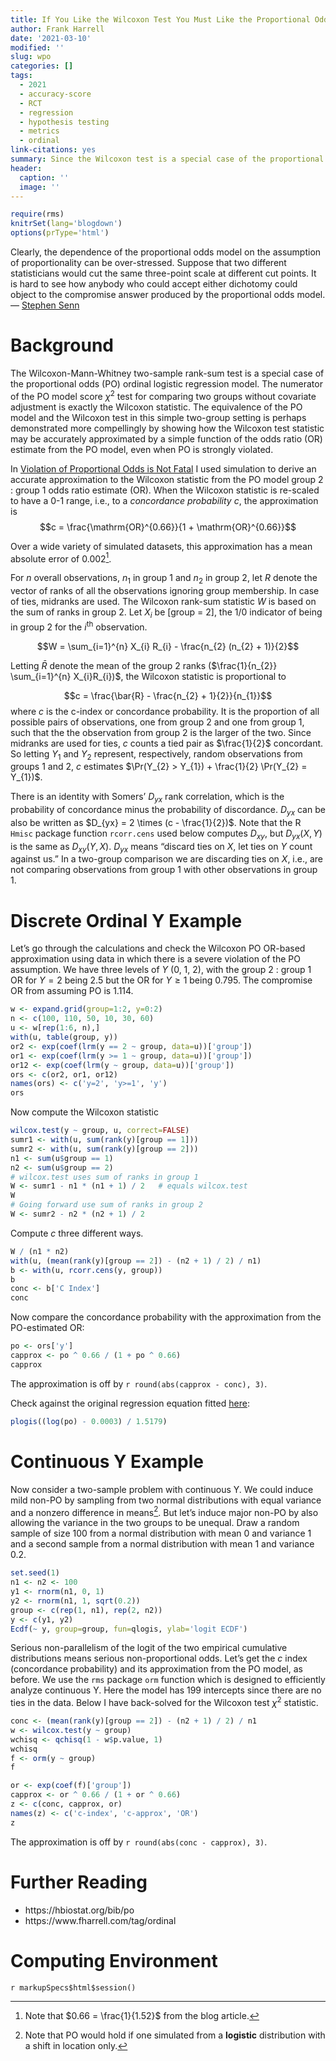```yaml
---
title: If You Like the Wilcoxon Test You Must Like the Proportional Odds Model
author: Frank Harrell
date: '2021-03-10'
modified: ''
slug: wpo
categories: []
tags:
  - 2021
  - accuracy-score
  - RCT
  - regression
  - hypothesis testing
  - metrics
  - ordinal
link-citations: yes
summary: Since the Wilcoxon test is a special case of the proportional odds (PO) model, if one likes the Wilcoxon test, one must like the PO model.  This is made more convincing by showing examples of how one may accurately compute the Wilcoxon statistic from the PO model's odds ratio.
header:
  caption: ''
  image: ''
---
```


```r
require(rms)
knitrSet(lang='blogdown')
options(prType='html')
```

<p class="rquote">Clearly, the dependence of the proportional odds model on the assumption of proportionality can be over-stressed.  Suppose that two different statisticians would cut the same three-point scale at different cut points. It is hard to see how anybody who could accept either dichotomy could object to the compromise answer produced by the proportional odds model. — <a href="https://onlinelibrary.wiley.com/doi/abs/10.1002/sim.3603">Stephen Senn</a>
</p>

# Background 

The Wilcoxon-Mann-Whitney two-sample rank-sum test is a special case of the proportional odds (PO) ordinal logistic regression model.  The numerator of the PO model score $\chi^2$ test for comparing two groups without covariate adjustment is exactly the Wilcoxon statistic.  The equivalence of the PO model and the Wilcoxon test in this simple two-group setting is perhaps demonstrated more compellingly by showing how the Wilcoxon test statistic may be accurately approximated by a simple function of the odds ratio (OR) estimate from the PO model, even when PO is strongly violated.

In [Violation of Proportional Odds is Not Fatal](https://www.fharrell.com/post/po) I used simulation to derive an accurate approximation to the Wilcoxon statistic from the PO model group 2 : group 1 odds ratio estimate (OR).  When the Wilcoxon statistic is re-scaled to have a 0-1 range, i.e., to a *concordance probability* $c$, the approximation is $$c = \frac{\mathrm{OR}^{0.66}}{1 + \mathrm{OR}^{0.66}}$$

Over a wide variety of simulated datasets, this approximation has a mean absolute error of 0.002^[Note that $0.66 = \frac{1}{1.52}$ from the blog article.].

For $n$ overall observations, $n_1$ in group 1 and $n_2$ in group 2, let $R$ denote the vector of ranks of all the observations ignoring group membership.  In case of ties, midranks are used.
The Wilcoxon rank-sum statistic $W$ is based on the sum of ranks in group 2.  Let $X_{i}$ be [group = 2], the 1/0 indicator of being in group 2 for the $i^{\mathrm{th}}$ observation.

$$W = \sum_{i=1}^{n} X_{i} R_{i} - \frac{n_{2} (n_{2} + 1)}{2}$$

Letting $\bar{R}$ denote the mean of the group 2 ranks ($\frac{1}{n_{2}} \sum_{i=1}^{n} X_{i}R_{i})$, the Wilcoxon statistic is proportional to

$$c = \frac{\bar{R} - \frac{n_{2} + 1}{2}}{n_{1}}$$
where $c$ is the c-index or concordance probability.  It is the proportion of all possible pairs of observations, one from group 2 and one from group 1, such that the the observation from group 2 is the larger of the two.  Since midranks are used for ties, $c$ counts a tied pair as $\frac{1}{2}$ concordant.  So letting $Y_{1}$ and $Y_{2}$ represent, respectively, random observations from groups 1 and 2, $c$ estimates $\Pr(Y_{2} > Y_{1}) + \frac{1}{2} \Pr(Y_{2} = Y_{1})$. 

There is an identity with Somers' $D_{yx}$ rank correlation, which is the probability of concordance minus the probability of discordance.  $D_{yx}$ can be also be written as $D_{yx} = 2 \times (c - \frac{1}{2})$.  Note that the R `Hmisc` package function `rcorr.cens` used below computes $D_{xy}$, but $D_{yx}(X, Y)$ is the same as $D_{xy}(Y, X)$.  $D_{yx}$ means "discard ties on $X$, let ties on $Y$ count against us."  In a two-group comparison we are discarding ties on $X$, i.e., are not comparing observations from group 1 with other observations in group 1.

# Discrete Ordinal Y Example

Let's go through the calculations and check the Wilcoxon PO OR-based approximation using data in which there is a severe violation of the PO assumption.  We have three levels of $Y$ (0, 1, 2), with the group 2 : group 1 OR for $Y=2$ being 2.5 but the OR for $Y \geq 1$ being 0.795.  The compromise OR from assuming PO is 1.114.

```r
w <- expand.grid(group=1:2, y=0:2)
n <- c(100, 110, 50, 10, 30, 60)
u <- w[rep(1:6, n),]
with(u, table(group, y))
or2 <- exp(coef(lrm(y == 2 ~ group, data=u))['group'])
or1 <- exp(coef(lrm(y >= 1 ~ group, data=u))['group'])
or12 <- exp(coef(lrm(y ~ group, data=u))['group'])
ors <- c(or2, or1, or12)
names(ors) <- c('y=2', 'y>=1', 'y')
ors
```

Now compute the Wilcoxon statistic

```r
wilcox.test(y ~ group, u, correct=FALSE)
sumr1 <- with(u, sum(rank(y)[group == 1]))
sumr2 <- with(u, sum(rank(y)[group == 2]))
n1 <- sum(u$group == 1)
n2 <- sum(u$group == 2)
# wilcox.test uses sum of ranks in group 1
W <- sumr1 - n1 * (n1 + 1) / 2   # equals wilcox.test
W
# Going forward use sum of ranks in group 2
W <- sumr2 - n2 * (n2 + 1) / 2
```

Compute $c$ three different ways.

```r
W / (n1 * n2)
with(u, (mean(rank(y)[group == 2]) - (n2 + 1) / 2) / n1)
b <- with(u, rcorr.cens(y, group))
b
conc <- b['C Index']
conc
```

Now compare the concordance probability with the approximation from the PO-estimated OR:

```r
po <- ors['y']
capprox <- po ^ 0.66 / (1 + po ^ 0.66)
capprox
```

The approximation is off by `r round(abs(capprox - conc), 3)`.

Check against the original regression equation fitted [here](https://fharrell.com/post/po):

```r
plogis((log(po) - 0.0003) / 1.5179)
```

# Continuous Y Example

Now consider a two-sample problem with continuous Y.  We could induce mild non-PO by sampling from two normal distributions with equal variance and a nonzero difference in means^[Note that PO would hold if one simulated from a **logistic** distribution with a shift in location only.].  But let's induce major non-PO by also allowing the variance in the two groups to be unequal.  Draw a random sample of size 100 from a normal distribution with mean 0 and variance 1 and a second sample from a normal distribution with mean 1 and variance 0.2.

```r
set.seed(1)
n1 <- n2 <- 100
y1 <- rnorm(n1, 0, 1)
y2 <- rnorm(n1, 1, sqrt(0.2))
group <- c(rep(1, n1), rep(2, n2))
y <- c(y1, y2)
Ecdf(~ y, group=group, fun=qlogis, ylab='logit ECDF')
```

Serious non-parallelism of the logit of the two empirical cumulative distributions means serious non-proportional odds.  Let's get the $c$ index (concordance probability) and its approximation from the PO model, as before.  We use the `rms` package `orm` function which is designed to efficiently analyze continuous Y.  Here the model has 199 intercepts since there are no ties in the data.  Below I have back-solved for the Wilcoxon test $\chi^2$ statistic.

```r
conc <- (mean(rank(y)[group == 2]) - (n2 + 1) / 2) / n1
w <- wilcox.test(y ~ group)
wchisq <- qchisq(1 - w$p.value, 1)
wchisq
f <- orm(y ~ group)
f
```

```r
or <- exp(coef(f)['group'])
capprox <- or ^ 0.66 / (1 + or ^ 0.66)
z <- c(conc, capprox, or)
names(z) <- c('c-index', 'c-approx', 'OR')
z
```

The approximation is off by `r round(abs(conc - capprox), 3)`.

# Further Reading

* https://hbiostat.org/bib/po
* https://www.fharrell.com/tag/ordinal


# Computing Environment

`r markupSpecs$html$session()`
